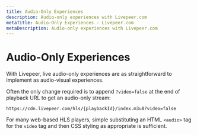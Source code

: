 ```yaml
---
title: Audio-Only Experiences
description: Audio-only experiences with Livepeer.com
metaTitle: Audio-Only Experiences - Livepeer.com
metaDescription: Audio-only experiences with Livepeer.com
---
```


# Audio-Only Experiences

With Livepeer, live audio-only experiences are as straightforward to implement
as audio-visual experiences.

Often the only change required is to append `?video=false` at the end of
playback URL to get an audio-only stream:

`https://cdn.livepeer.com/hls/{playbackId}/index.m3u8?video=false`

For many web-based HLS players, simple substituting an HTML `<audio>` tag for
the `video` tag and then CSS styling as appropriate is sufficient.
